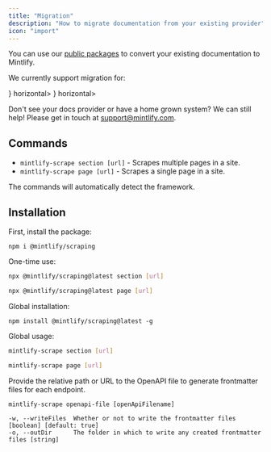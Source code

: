 ```yaml
---
title: "Migration"
description: "How to migrate documentation from your existing provider"
icon: "import"
---
```


You can use our [public packages](https://www.npmjs.com/package/@mintlify/scraping) to convert your existing documentation to Mintlify.

We currently support migration for:

<CardGroup cols="2">
  <Card title="Docusaurus" icon={<svg className="h-6 w-6" width="36" height="36" viewBox="0 -19 256 256" version="1.1" xmlns="http://www.w3.org/2000/svg" xmlns:xlink="http://www.w3.org/1999/xlink" preserveAspectRatio="xMidYMid">
  	<g>
  			<rect fill="#FFFFFF" x="126.030769" y="45.9487179" width="110.276923" height="44.6358974">

</rect>
  			<path d="M26.2564103,191.671795 C16.5441641,191.671795 8.0830359,186.385067 3.54067692,178.54359 C1.30231795,182.408533 0,186.883938 0,191.671795 C0,206.17321 11.7549949,217.928205 26.2564103,217.928205 L52.5128205,217.928205 L52.5128205,191.671795 L26.2564103,191.671795 Z" fill="#3ECC5F">

</path>
  			<path d="M144.384656,53.006441 L236.308349,47.2615385 L236.308349,34.1333333 C236.308349,19.6319179 224.552041,7.87692308 210.051938,7.87692308 L91.8980923,7.87692308 L88.616041,2.19241026 C87.1561846,-0.334769231 83.5104821,-0.334769231 82.0519385,2.19241026 L78.7698872,7.87692308 L75.4878359,2.19241026 C74.0279795,-0.334769231 70.3822769,-0.334769231 68.9237333,2.19241026 L65.6416821,7.87692308 L62.3596308,2.19241026 C60.8997744,-0.334769231 57.2540718,-0.334769231 55.7955282,2.19241026 L52.5134769,7.87692308 C52.4845949,7.87692308 52.4570256,7.88086154 52.4281436,7.88086154 L46.990441,2.44447179 C44.928,0.382030769 41.4070154,1.3246359 40.6508308,4.14326154 L38.8548923,10.8438974 L32.0374154,9.01645128 C29.2187897,8.26157949 26.6404103,10.839959 27.3965949,13.6585846 L29.2227282,20.4760615 L22.5234051,22.2706872 C19.7047795,23.0268718 18.7608615,26.5491692 20.8233026,28.6116103 L26.2596923,34.0493128 C26.2596923,34.0768821 26.2570667,34.1044513 26.2570667,34.1333333 L20.571241,37.4153846 C18.0453744,38.8739282 18.0453744,42.5209436 20.571241,43.9794872 L26.2570667,47.2615385 L20.571241,50.5435897 C18.0453744,52.0021333 18.0453744,55.6491487 20.571241,57.1076923 L26.2570667,60.3897436 L20.571241,63.6717949 C18.0453744,65.1303385 18.0453744,68.7773538 20.571241,70.2358974 L26.2570667,73.5179487 L20.571241,76.8 C18.0453744,78.2585436 18.0453744,81.905559 20.571241,83.3641026 L26.2570667,86.6461538 L20.571241,89.9282051 C18.0453744,91.3867487 18.0453744,95.0337641 20.571241,96.4923077 L26.2570667,99.774359 L20.571241,103.05641 C18.0453744,104.514954 18.0453744,108.161969 20.571241,109.620513 L26.2570667,112.902564 L20.571241,116.184615 C18.0453744,117.643159 18.0453744,121.290174 20.571241,122.748718 L26.2570667,126.030769 L20.571241,129.312821 C18.0453744,130.771364 18.0453744,134.418379 20.571241,135.876923 L26.2570667,139.158974 L20.571241,142.441026 C18.0453744,143.899569 18.0453744,147.546585 20.571241,149.005128 L26.2570667,152.287179 L20.571241,155.569231 C18.0453744,157.027774 18.0453744,160.67479 20.571241,162.133333 L26.2570667,165.415385 L20.571241,168.697436 C18.0453744,170.155979 18.0453744,173.802995 20.571241,175.261538 L26.2570667,178.54359 L20.571241,181.825641 C18.0453744,183.284185 18.0453744,186.9312 20.571241,188.389744 L26.2570667,191.671795 C26.2570667,206.17321 38.0120615,217.928205 52.5134769,217.928205 L210.051938,217.928205 C224.552041,217.928205 236.308349,206.17321 236.308349,191.671795 L236.308349,86.6461538 L144.384656,80.9012513 C137.019733,80.4404513 131.282708,74.3332103 131.282708,66.9538462 C131.282708,59.5744821 137.019733,53.467241 144.384656,53.006441" fill="#3ECC5F">

</path>
  			<polygon fill="#3ECC5F" points="183.794872 217.928205 223.179487 217.928205 223.179487 165.415385 183.794872 165.415385">

</polygon>
  			<path d="M249.435897,185.107692 C249.14839,185.107692 248.87401,185.156267 248.597005,185.191713 C248.547118,184.99479 248.499856,184.796554 248.444718,184.599631 C250.815672,183.609764 252.481641,181.272944 252.481641,178.54359 C252.481641,174.917579 249.543549,171.979487 245.917538,171.979487 C244.423549,171.979487 243.062154,172.499364 241.958072,173.339569 C241.812349,173.191221 241.666626,173.044185 241.518277,172.898462 C242.341415,171.800944 242.845538,170.45399 242.845538,168.977067 C242.845538,165.351056 239.907446,162.412964 236.281436,162.412964 C233.570462,162.412964 231.244144,164.057928 230.243774,166.405251 C230.049477,166.350113 229.853867,166.304164 229.659569,166.254277 C229.695015,165.977272 229.74359,165.702892 229.74359,165.415385 C229.74359,161.789374 226.805497,158.851282 223.179487,158.851282 C219.553477,158.851282 216.615385,161.789374 216.615385,165.415385 C216.615385,165.702892 216.663959,165.977272 216.699405,166.254277 C216.505108,166.304164 216.309497,166.350113 216.1152,166.405251 C215.114831,164.057928 212.788513,162.412964 210.077538,162.412964 C206.451528,162.412964 203.513436,165.351056 203.513436,168.977067 C203.513436,170.45399 204.017559,171.800944 204.840697,172.898462 C199.960944,177.666626 196.923077,184.31081 196.923077,191.671795 C196.923077,206.17321 208.678072,217.928205 223.179487,217.928205 C235.439918,217.928205 245.707487,209.513026 248.597005,198.151877 C248.87401,198.187323 249.14839,198.235897 249.435897,198.235897 C253.061908,198.235897 256,195.297805 256,191.671795 C256,188.045785 253.061908,185.107692 249.435897,185.107692" fill="#44D860">

</path>
  			<polygon fill="#3ECC5F" points="196.923077 139.158974 236.307692 139.158974 236.307692 112.902564 196.923077 112.902564">

</polygon>
  			<path d="M249.435897,129.312821 C251.248903,129.312821 252.717949,127.843774 252.717949,126.030769 C252.717949,124.217764 251.248903,122.748718 249.435897,122.748718 C249.2928,122.748718 249.154954,122.773662 249.017108,122.790728 C248.990851,122.692267 248.968533,122.593805 248.940964,122.495344 C250.125128,122.00041 250.958769,120.830687 250.958769,119.466667 C250.958769,117.653662 249.489723,116.184615 247.676718,116.184615 C246.929723,116.184615 246.248369,116.443241 245.696985,116.864656 C245.624779,116.789826 245.551262,116.716308 245.476431,116.644103 C245.888656,116.096656 246.140718,115.421867 246.140718,114.682749 C246.140718,112.871056 244.671672,111.400697 242.858667,111.400697 C241.502523,111.400697 240.339364,112.223836 239.839179,113.397497 C238.714092,113.083733 237.533867,112.902564 236.307692,112.902564 C229.058297,112.902564 223.179487,118.781374 223.179487,126.030769 C223.179487,133.280164 229.058297,139.158974 236.307692,139.158974 C237.533867,139.158974 238.714092,138.977805 239.839179,138.664041 C240.339364,139.837703 241.502523,140.660841 242.858667,140.660841 C244.671672,140.660841 246.140718,139.190482 246.140718,137.37879 C246.140718,136.639672 245.888656,135.964882 245.476431,135.417436 C245.551262,135.345231 245.624779,135.271713 245.696985,135.196882 C246.248369,135.618297 246.929723,135.876923 247.676718,135.876923 C249.489723,135.876923 250.958769,134.407877 250.958769,132.594872 C250.958769,131.230851 250.125128,130.061128 248.940964,129.566195 C248.968533,129.469046 248.990851,129.369272 249.017108,129.27081 C249.154954,129.287877 249.2928,129.312821 249.435897,129.312821" fill="#44D860">

</path>
  			<path d="M78.7692308,50.5435897 C76.9562256,50.5435897 75.4871795,49.0745436 75.4871795,47.2615385 C75.4871795,41.8317128 71.0708513,37.4153846 65.6410256,37.4153846 C60.2112,37.4153846 55.7948718,41.8317128 55.7948718,47.2615385 C55.7948718,49.0745436 54.3258256,50.5435897 52.5128205,50.5435897 C50.6998154,50.5435897 49.2307692,49.0745436 49.2307692,47.2615385 C49.2307692,38.2122667 56.5917538,30.8512821 65.6410256,30.8512821 C74.6902974,30.8512821 82.0512821,38.2122667 82.0512821,47.2615385 C82.0512821,49.0745436 80.5822359,50.5435897 78.7692308,50.5435897" fill="#000000">

</path>
  			<path d="M131.282051,217.928205 L210.051282,217.928205 C224.552697,217.928205 236.307692,206.17321 236.307692,191.671795 L236.307692,99.774359 L157.538462,99.774359 C143.037046,99.774359 131.282051,111.529354 131.282051,126.030769 L131.282051,217.928205 Z" fill="#FFFF50">

</path>
  			<path d="M216.640985,140.471795 L150.948759,140.471795 C150.222769,140.471795 149.635938,139.884964 149.635938,139.158974 C149.635938,138.432985 150.222769,137.846154 150.948759,137.846154 L216.640985,137.846154 C217.366974,137.846154 217.953805,138.432985 217.953805,139.158974 C217.953805,139.884964 217.366974,140.471795 216.640985,140.471795" fill="#000000">

</path>
  			<path d="M216.640985,166.728205 L150.948759,166.728205 C150.222769,166.728205 149.635938,166.141374 149.635938,165.415385 C149.635938,164.689395 150.222769,164.102564 150.948759,164.102564 L216.640985,164.102564 C217.366974,164.102564 217.953805,164.689395 217.953805,165.415385 C217.953805,166.141374 217.366974,166.728205 216.640985,166.728205" fill="#000000">

</path>
  			<path d="M216.640985,192.984615 L150.948759,192.984615 C150.222769,192.984615 149.635938,192.397785 149.635938,191.671795 C149.635938,190.945805 150.222769,190.358974 150.948759,190.358974 L216.640985,190.358974 C217.366974,190.358974 217.953805,190.945805 217.953805,191.671795 C217.953805,192.397785 217.366974,192.984615 216.640985,192.984615" fill="#000000">

</path>
  			<path d="M216.640985,127.587118 L150.948759,127.587118 C150.222769,127.587118 149.635938,126.998974 149.635938,126.274297 C149.635938,125.548308 150.222769,124.961477 150.948759,124.961477 L216.640985,124.961477 C217.366974,124.961477 217.953805,125.548308 217.953805,126.274297 C217.953805,126.998974 217.366974,127.587118 216.640985,127.587118" fill="#000000">

</path>
  			<path d="M216.640985,153.6 L150.948759,153.6 C150.222769,153.6 149.635938,153.013169 149.635938,152.287179 C149.635938,151.56119 150.222769,150.974359 150.948759,150.974359 L216.640985,150.974359 C217.366974,150.974359 217.953805,151.56119 217.953805,152.287179 C217.953805,153.013169 217.366974,153.6 216.640985,153.6" fill="#000000">

</path>
  			<path d="M216.640985,179.85641 L150.948759,179.85641 C150.222769,179.85641 149.635938,179.269579 149.635938,178.54359 C149.635938,177.8176 150.222769,177.230769 150.948759,177.230769 L216.640985,177.230769 C217.366974,177.230769 217.953805,177.8176 217.953805,178.54359 C217.953805,179.269579 217.366974,179.85641 216.640985,179.85641" fill="#000000">

</path>
  			<path d="M236.307692,58.5666297 C236.291938,58.5666297 236.27881,58.5587528 236.263056,58.5600656 C232.206441,58.6979118 230.287097,62.75584 228.593559,66.3359015 C226.826503,70.0761272 225.459856,72.5100964 223.220185,72.4365785 C220.740267,72.3473067 219.322421,69.5457477 217.820554,66.5800862 C216.095508,63.1759426 214.126277,59.3136246 209.992205,59.4580349 C205.993354,59.5945682 204.067446,63.1260554 202.368656,66.2413785 C200.560903,69.5601887 199.33079,71.5779938 196.958523,71.4847836 C194.428718,71.3928862 193.08439,69.1151426 191.528697,66.478999 C189.794462,63.5435323 187.789785,60.2431015 183.735795,60.3560041 C179.80521,60.4912246 177.874051,63.487081 176.17001,66.1324144 C174.367508,68.9287221 173.104574,70.6327631 170.702113,70.5316759 C168.111918,70.4384656 166.774154,68.5493169 165.226338,66.3608451 C163.488164,63.9019323 161.529436,61.1187528 157.487262,61.2539733 C153.643323,61.3852554 151.712164,63.8389169 150.009436,66.0037579 C148.392041,68.0570092 147.129108,69.682281 144.457518,69.579881 C143.732841,69.550999 143.125005,70.1194503 143.098749,70.84544 C143.071179,71.5688041 143.638318,72.1779528 144.362995,72.2055221 C148.323774,72.3381169 150.329764,69.8411323 152.071877,67.6277169 C153.617067,65.6637374 154.950892,63.9688862 157.576533,63.8796144 C160.105026,63.7719631 161.290503,65.3434092 163.083815,67.8771528 C164.786544,70.2848656 166.719015,73.0155323 170.60759,73.1560041 C174.681272,73.2925374 176.641313,70.2481067 178.376862,67.554199 C179.928615,65.1464862 181.267692,63.0682913 183.825067,62.9803323 C186.178954,62.8923733 187.460267,64.75264 189.266708,67.8128246 C190.969436,70.6970913 192.897969,73.9647015 196.864,74.1091118 C200.966564,74.2508964 202.94761,70.6682092 204.673969,67.4990605 C206.169272,64.7578913 207.580554,62.1676964 210.081477,62.0823631 C212.435364,62.0272246 213.662851,64.1763118 215.478482,67.7668759 C217.174646,71.1185067 219.097928,74.9151836 223.125662,75.0609067 C223.200492,75.0635323 223.27401,75.0648451 223.347528,75.0648451 C227.37001,75.0648451 229.278851,71.0279221 230.968451,67.4583631 C232.463754,64.2944656 233.878974,61.3130503 236.307692,61.1922708 L236.307692,58.5666297 Z" fill="#000000">

</path>
  			<polygon fill="#3ECC5F" points="105.025641 217.928205 157.538462 217.928205 157.538462 165.415385 105.025641 165.415385">

</polygon>
  			<path d="M183.794872,185.107692 C183.507364,185.107692 183.232985,185.156267 182.955979,185.191713 C182.906092,184.99479 182.858831,184.796554 182.803692,184.599631 C185.174646,183.609764 186.840615,181.272944 186.840615,178.54359 C186.840615,174.917579 183.902523,171.979487 180.276513,171.979487 C178.782523,171.979487 177.421128,172.499364 176.317046,173.339569 C176.171323,173.191221 176.0256,173.044185 175.877251,172.898462 C176.70039,171.800944 177.204513,170.45399 177.204513,168.977067 C177.204513,165.351056 174.266421,162.412964 170.64041,162.412964 C167.929436,162.412964 165.603118,164.057928 164.602749,166.405251 C164.408451,166.350113 164.212841,166.304164 164.018544,166.254277 C164.05399,165.977272 164.102564,165.702892 164.102564,165.415385 C164.102564,161.789374 161.164472,158.851282 157.538462,158.851282 C153.912451,158.851282 150.974359,161.789374 150.974359,165.415385 C150.974359,165.702892 151.022933,165.977272 151.058379,166.254277 C150.864082,166.304164 150.668472,166.350113 150.474174,166.405251 C149.473805,164.057928 147.147487,162.412964 144.436513,162.412964 C140.810503,162.412964 137.87241,165.351056 137.87241,168.977067 C137.87241,170.45399 138.376533,171.800944 139.199672,172.898462 C134.319918,177.666626 131.282051,184.31081 131.282051,191.671795 C131.282051,206.17321 143.037046,217.928205 157.538462,217.928205 C169.798892,217.928205 180.066462,209.513026 182.955979,198.151877 C183.232985,198.187323 183.507364,198.235897 183.794872,198.235897 C187.420882,198.235897 190.358974,195.297805 190.358974,191.671795 C190.358974,188.045785 187.420882,185.107692 183.794872,185.107692" fill="#44D860">

</path>
  			<polygon fill="#3ECC5F" points="105.025641 139.158974 157.538462 139.158974 157.538462 112.902564 105.025641 112.902564">

</polygon>
  			<path d="M170.666667,129.312821 C172.479672,129.312821 173.948718,127.843774 173.948718,126.030769 C173.948718,124.217764 172.479672,122.748718 170.666667,122.748718 C170.523569,122.748718 170.385723,122.773662 170.247877,122.790728 C170.221621,122.692267 170.199303,122.593805 170.171733,122.495344 C171.355897,122.00041 172.189538,120.830687 172.189538,119.466667 C172.189538,117.653662 170.720492,116.184615 168.907487,116.184615 C168.160492,116.184615 167.479138,116.443241 166.927754,116.864656 C166.855549,116.789826 166.782031,116.716308 166.7072,116.644103 C167.119426,116.096656 167.371487,115.421867 167.371487,114.682749 C167.371487,112.871056 165.902441,111.400697 164.089436,111.400697 C162.733292,111.400697 161.570133,112.223836 161.069949,113.397497 C159.944862,113.083733 158.764636,112.902564 157.538462,112.902564 C150.289067,112.902564 144.410256,118.781374 144.410256,126.030769 C144.410256,133.280164 150.289067,139.158974 157.538462,139.158974 C158.764636,139.158974 159.944862,138.977805 161.069949,138.664041 C161.570133,139.837703 162.733292,140.660841 164.089436,140.660841 C165.902441,140.660841 167.371487,139.190482 167.371487,137.37879 C167.371487,136.639672 167.119426,135.964882 166.7072,135.417436 C166.782031,135.345231 166.855549,135.271713 166.927754,135.196882 C167.479138,135.618297 168.160492,135.876923 168.907487,135.876923 C170.720492,135.876923 172.189538,134.407877 172.189538,132.594872 C172.189538,131.230851 171.355897,130.061128 170.171733,129.566195 C170.199303,129.469046 170.221621,129.369272 170.247877,129.27081 C170.385723,129.287877 170.523569,129.312821 170.666667,129.312821" fill="#44D860">

</path>
  			<path d="M183.794872,32.4923077 C183.584821,32.4923077 183.361641,32.4660513 183.15159,32.4266667 C182.941538,32.3872821 182.730174,32.321641 182.534564,32.2428718 C182.337641,32.1641026 182.153846,32.0590769 181.968738,31.9409231 C181.798072,31.8227692 181.628718,31.678359 181.469867,31.5339487 C181.326769,31.3764103 181.182359,31.2188718 181.064205,31.0350769 C180.946051,30.8512821 180.841026,30.6674872 180.760944,30.4705641 C180.683487,30.273641 180.617846,30.0635897 180.578462,29.8535385 C180.539077,29.6434872 180.512821,29.4203077 180.512821,29.2102564 C180.512821,29.0002051 180.539077,28.7770256 180.578462,28.5669744 C180.617846,28.3569231 180.683487,28.16 180.760944,27.9499487 C180.841026,27.7530256 180.946051,27.5692308 181.064205,27.3854359 C181.182359,27.2147692 181.326769,27.0441026 181.469867,26.8865641 C181.628718,26.7421538 181.798072,26.5977436 181.968738,26.4795897 C182.153846,26.3614359 182.337641,26.2564103 182.534564,26.177641 C182.730174,26.0988718 182.941538,26.0332308 183.15159,25.9938462 C183.571692,25.9019487 184.004923,25.9019487 184.438154,25.9938462 C184.646892,26.0332308 184.858256,26.0988718 185.055179,26.177641 C185.25079,26.2564103 185.435897,26.3614359 185.619692,26.4795897 C185.790359,26.5977436 185.959713,26.7421538 186.118564,26.8865641 C186.262974,27.0441026 186.407385,27.2147692 186.525538,27.3854359 C186.643692,27.5692308 186.748718,27.7530256 186.827487,27.9499487 C186.906256,28.16 186.971897,28.3569231 187.011282,28.5669744 C187.049354,28.7770256 187.076923,29.0002051 187.076923,29.2102564 C187.076923,30.0767179 186.721149,30.9300513 186.118564,31.5339487 C185.959713,31.678359 185.790359,31.8227692 185.619692,31.9409231 C185.435897,32.0590769 185.25079,32.1641026 185.055179,32.2428718 C184.858256,32.321641 184.646892,32.3872821 184.438154,32.4266667 C184.228103,32.4660513 184.004923,32.4923077 183.794872,32.4923077" fill="#000000">

</path>
  			<path d="M210.051282,30.8512821 C209.184821,30.8512821 208.344615,30.4968205 207.726277,29.8929231 C207.583179,29.7353846 207.438769,29.5647179 207.320615,29.3940513 C207.202462,29.2102564 207.097436,29.0264615 207.017354,28.8295385 C206.939897,28.6326154 206.874256,28.4225641 206.834872,28.2125128 C206.795487,28.0024615 206.769231,27.7792821 206.769231,27.5692308 C206.769231,26.7027692 207.123692,25.8625641 207.726277,25.2455385 C207.885128,25.1011282 208.054482,24.9567179 208.225149,24.8385641 C208.410256,24.7204103 208.594051,24.6153846 208.790974,24.5366154 C208.986585,24.4578462 209.197949,24.3922051 209.408,24.3528205 C209.828103,24.2609231 210.274462,24.2609231 210.694564,24.3528205 C210.903303,24.3922051 211.114667,24.4578462 211.31159,24.5366154 C211.5072,24.6153846 211.692308,24.7204103 211.876103,24.8385641 C212.046769,24.9567179 212.216123,25.1011282 212.374974,25.2455385 C212.977559,25.8625641 213.333333,26.7027692 213.333333,27.5692308 C213.333333,27.7792821 213.305764,28.0024615 213.267692,28.2125128 C213.228308,28.4225641 213.162667,28.6326154 213.083897,28.8295385 C212.992,29.0264615 212.900103,29.2102564 212.781949,29.3940513 C212.663795,29.5647179 212.519385,29.7353846 212.374974,29.8929231 C212.216123,30.0373333 212.046769,30.1817436 211.876103,30.2998974 C211.692308,30.4180513 211.5072,30.5230769 211.31159,30.6018462 C211.114667,30.6806154 210.903303,30.7462564 210.694564,30.785641 C210.484513,30.8250256 210.261333,30.8512821 210.051282,30.8512821" fill="#000000">

</path>
  	</g>
</svg>} horizontal>
    
  </Card>
  <Card title="ReadMe" icon={<svg fill="#177fc4" className="h-6 w-6" width="36" height="36" viewBox="0 0 32 32" xmlns="http://www.w3.org/2000/svg">
<path d="M29.35 4.361h-7.767c-2.672 0-4.994 1.85-5.578 4.461-0.589-2.611-2.906-4.461-5.578-4.461h-7.761c-1.472 0-2.667 1.194-2.667 2.667v13.656c0 1.472 1.194 2.667 2.667 2.667h4.983c5.678 0 7.372 1.355 8.183 4.167 0.039 0.156 0.289 0.156 0.333 0 0.817-2.811 2.511-4.167 8.183-4.167h4.983c1.472 0 2.667-1.194 2.667-2.667v-13.65c0-1.467-1.183-2.661-2.65-2.672zM13.444 19.105c0 0.106-0.083 0.194-0.194 0.194h-8.906c-0.105 0-0.194-0.083-0.194-0.194v-1.272c0-0.105 0.083-0.194 0.194-0.194h8.911c0.105 0 0.194 0.083 0.194 0.194v1.272zM13.444 15.722c0 0.105-0.083 0.194-0.194 0.194h-8.906c-0.105 0-0.194-0.083-0.194-0.194v-1.272c0-0.106 0.083-0.194 0.194-0.194h8.911c0.105 0 0.194 0.083 0.194 0.194v1.272zM13.444 12.339c0 0.105-0.083 0.194-0.194 0.194h-8.906c-0.105 0-0.194-0.083-0.194-0.194v-1.272c0-0.105 0.083-0.194 0.194-0.194h8.911c0.105 0 0.194 0.083 0.194 0.194v1.272zM27.85 19.1c0 0.105-0.083 0.194-0.194 0.194h-8.906c-0.105 0-0.194-0.083-0.194-0.194v-1.272c0-0.105 0.083-0.194 0.194-0.194h8.911c0.106 0 0.194 0.083 0.194 0.194v1.272zM27.85 15.717c0 0.106-0.083 0.194-0.194 0.194h-8.906c-0.105 0-0.194-0.083-0.194-0.194v-1.272c0-0.105 0.083-0.194 0.194-0.194h8.911c0.106 0 0.194 0.083 0.194 0.194v1.272zM27.85 12.333c0 0.105-0.083 0.194-0.194 0.194h-8.906c-0.105 0-0.194-0.083-0.194-0.194v-1.267c0-0.105 0.083-0.194 0.194-0.194h8.911c0.106 0 0.194 0.083 0.194 0.194v1.267z"/>
</svg>} horizontal>
    
  </Card>
</CardGroup>

Don't see your docs provider or have a home grown system? We can still help\! Please get in touch at [support@mintlify.com](mailto:sales@mintlify.com).

## Commands

- `mintlify-scrape section [url]` - Scrapes multiple pages in a site.
- `mintlify-scrape page [url]` - Scrapes a single page in a site.

The commands will automatically detect the framework.

## Installation

First, install the package:

```
npm i @mintlify/scraping
```

One-time use:

<CodeGroup>

```bash Section
npx @mintlify/scraping@latest section [url]
```


```bash Page
npx @mintlify/scraping@latest page [url]
```

</CodeGroup>

Global installation:

```
npm install @mintlify/scraping@latest -g
```

Global usage:

<CodeGroup>

```bash Section
mintlify-scrape section [url]
```


```bash Page
mintlify-scrape page [url]
```

</CodeGroup>

Provide the relative path or URL to the OpenAPI file to generate frontmatter files for each endpoint.

```
mintlify-scrape openapi-file [openApiFilename]

-w, --writeFiles  Whether or not to write the frontmatter files [boolean] [default: true]
-o, --outDir      The folder in which to write any created frontmatter files [string]
```